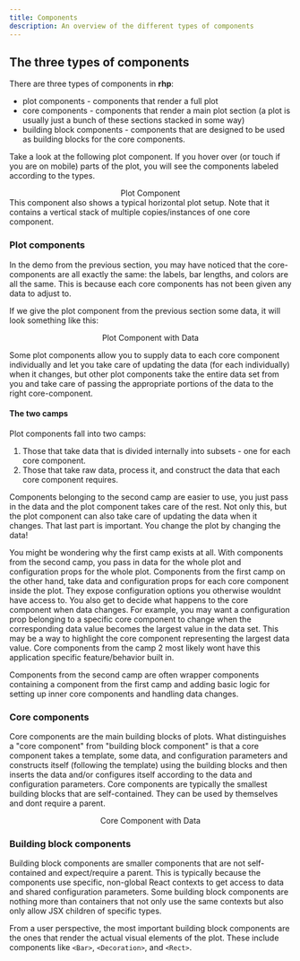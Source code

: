 ```yaml
---
title: Components
description: An overview of the different types of components
---
```



## The three types of components

There are three types of components in **rhp**:
- plot components - components that render a full plot
- core components - components that render a main plot section (a plot is usually just a bunch of these sections stacked in some way)
- building block components - components that are designed to be used as building blocks for the core components.

Take a look at the following plot component. If you hover over (or touch if you are on mobile) parts of the plot, you will see the components labeled according to the types. 
<div style="text-align: center;">Plot Component</div>
<SimpleBarPlot className="component-guide-s-plot" color="var(--sl-color-text)" style={{marginTop: "1.5rem"}} height="380px" client:only />
This component also shows a typical horizontal plot setup. Note that it contains a vertical stack of multiple copies/instances of one core component.


### Plot components

In the demo from the previous section, you may have noticed that the core-components are all exactly the same: the labels, bar lengths, and colors are all the same. This is because each core components has not been given any data to adjust to. 

If we give the plot component from the previous section some data, it will look something like this:
<div style="text-align: center;">Plot Component with Data</div>
<SimpleBarPlot className="component-guide-s-plot" dataArray={[[2], [4], [1], [3]]} labels={["A", "B", "C", "D"]} color="var(--sl-color-text)" style={{marginTop: "1.5rem"}} height="380px" client:only />

Some plot components allow you to supply data to each core component individually and let you take care of updating the data (for each individually) when it changes, but other plot components take the entire data set from you and take care of passing the appropriate portions of the data to the right core-component.

#### The two camps
Plot components fall into two camps:
1. Those that take data that is divided internally into subsets - one for each core component.
2. Those that take raw data, process it, and construct the data that each core component requires. 

Components belonging to the second camp are easier to use, you just pass in the data and the plot component takes care of the rest. 
Not only this, but the plot component can also take care of updating the data when it changes. 
That last part is important. You change the plot by changing the data!

You might be wondering why the first camp exists at all. With components from the second camp, 
you pass in data for the whole plot and configuration props for the whole plot. Components from the first camp on the other hand, 
take data and configuration props for each core component inside the plot. They expose configuration options you otherwise wouldnt have access to. 
You also get to decide what happens to the core component when data changes. 
For example, you may want a configuration prop belonging to a specific core component to change when the corresponding data value becomes the largest value in the data set. 
This may be a way to highlight the core component representing the largest data value. Core components from the camp 2 most likely wont have this application specific feature/behavior built in.

Components from the second camp are often wrapper components containing a component from the first camp and adding basic logic for setting up inner core components and handling data changes.

### Core components

Core components are the main building blocks of plots. What distinguishes a "core component" from "building block
 component" is that a core component takes a template, some data, and configuration parameters and constructs itself (following the template) using the building blocks and then inserts the data and/or configures 
 itself according to the data and configuration parameters. Core components are typically the smallest building blocks that are self-contained. They can be used by themselves and dont require a parent.

<div style="text-align: center;">Core Component with Data</div>
<CoreComponent 
    plotClassName="component-guide-s-plot" 
    dataArray={[[4]]} 
    labels={["A"]} 
    color="var(--sl-color-text)" 
    style={{marginTop: "1.5rem"}} 
    height="118px" 
    client:only 
/>

### Building block components

Building block components are smaller components that are not self-contained and expect/require a parent. 
This is typically because the components use specific, non-global React contexts to get access to data and shared configuration parameters. 
Some building block components are nothing more than containers that not only use the same contexts but also only allow JSX children of specific types. 

From a user perspective, the most important building block components are the ones that render the actual visual elements of the plot. 
These include components like `<Bar>`, `<Decoration>`, and `<Rect>`.